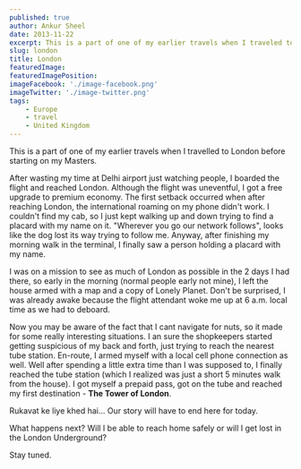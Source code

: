```yaml
---
published: true
author: Ankur Sheel
date: 2013-11-22
excerpt: This is a part of one of my earlier travels when I traveled to London before starting on my Masters.
slug: london
title: London
featuredImage:
featuredImagePosition:
imageFacebook: './image-facebook.png'
imageTwitter: './image-twitter.png'
tags:
    - Europe
    - travel
    - United Kingdom
---
```


This is a part of one of my earlier travels when I travelled to London before starting on my Masters.

After wasting my time at Delhi airport just watching people, I boarded the flight and reached London. Although the
flight was uneventful, I got a free upgrade to premium economy. The first setback occurred when after reaching London,
the international roaming on my phone didn't work. I couldn't find my cab, so I just kept walking up and down trying to
find a placard with my name on it. "Wherever you go our network follows", looks like the dog lost its way trying to
follow me. Anyway, after finishing my morning walk in the terminal, I finally saw a person holding a placard with my
name.

I was on a mission to see as much of London as possible in the 2 days I had there, so early in the morning (normal
people early not mine), I left the house armed with a map and a copy of Lonely Planet. Don't be surprised, I was already
awake because the flight attendant woke me up at 6 a.m. local time as we had to deboard.

Now you may be aware of the fact that I cant navigate for nuts, so it made for some really interesting situations. I an
sure the shopkeepers started getting suspicious of my back and forth, just trying to reach the nearest tube station.
En-route, I armed myself with a local cell phone connection as well. Well after spending a little extra time than I was
supposed to, I finally reached the tube station (which I realized was just a short 5 minutes walk from the house). I got
myself a prepaid pass, got on the tube and reached my first destination - **The Tower of London**.

Rukavat ke liye khed hai... Our story will have to end here for today.

What happens next? Will I be able to reach home safely or will I get lost in the London Underground?

Stay tuned.
